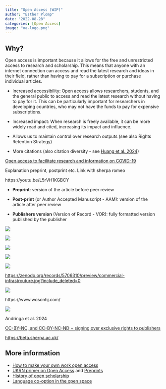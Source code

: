 ---
title: "Open Access [WIP]"
author: "Esther Plomp"
date: "2022-08-28"
categories: [Open Access]
image: "oa-logo.png"
---

## Why?

Open access is important because it allows for the free and unrestricted access to research and scholarship. This means that anyone with an internet connection can access and read the latest research and ideas in their field, rather than having to pay for a subscription or purchase individual articles.

-   Increased accessibility: Open access allows researchers, students, and the general public to access and read the latest research without having to pay for it. This can be particularly important for researchers in developing countries, who may not have the funds to pay for expensive subscriptions.

-   Increased impact: When research is freely available, it can be more widely read and cited, increasing its impact and influence.

-   Allows us to maintain control over research outputs (see also Rights Retention Strategy)

-   More citations (also citation diversity - see [Huang et al. 2024](https://doi.org/10.1007/s11192-023-04894-0))

[Open access to facilitate research and information on COVID-19](https://en.unesco.org/covid19/communicationinformationresponse/opensolutions)

Explanation preprint, postprint etc. Link with sherpa romeo

https://youtu.be/L5rVH1KGBCY

-   **Preprint**: version of the article before peer review

-   **Post-print** (or Author Accepted Manuscript - AAM): version of the article after peer review

-   **Publishers version** (Version of Record - VOR): fully formatted version published by the publisher

![](images/paste-4A0F3BC6.png)

![](images/article_repositories.png)

[![](images/FeDYFh6X0AAFBOr.jpg)](https://twitter.com/AStrasser116/status/1576648460194807808/photo/1)

![](images/paste-C573648A.png)

![](images/default.jpg)

<https://zenodo.org/records/5706310/preview/commercial-infrastrcuture.jpg?include_deleted=0>

![](images/open-access.jpg){fig-alt="An overview of the different open access options. Diamond is indicated with a diamond coloured open access logo (an open lock), explaining that this is published without charges. Green open access has a green open access logo and the text: self-archiving using repositories without charges. Gold open acces has a yellow/gold open access logo and says published with charges. Hybrid has two hungry dragons saying pay me, with the text published or read with charges. Bronze has a drawn pile of poop with the text published without clear reuse permission."}

https://www.wosonhj.com/

![](images/clipboard-951490490.png)

Andringa et al. 2024

[CC-BY-NC, and CC-BY-NC-ND + signing over exclusive rights to publishers](https://www.authorsalliance.org/2023/06/05/read-your-open-access-publishing-agreements-or-how-you-might-accidentally-give-elsevier-or-wiley-the-exclusive-right-to-profit-from-your-oa-article/)

<https://beta.sherpa.ac.uk/>

## More information

-   [How to make your own work open access](https://cyber.harvard.edu/hoap/How_to_make_your_own_work_open_access)
-   [UKRN primer on Open Access](https://osf.io/94rsp/) and [Preprints](https://osf.io/m4zyh/)
-   [History of open scholarship](https://open-science.cwts.nl/introduction/open-scholarly-communication/history-of-open-scholarship)
-   [Language co-option in the open space](https://upstream.force11.org/language-co-option-in-the-open-space/)
